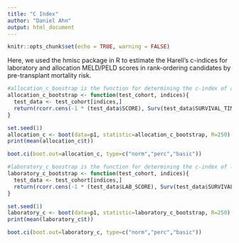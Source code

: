 ```yaml
---
title: "C Index"
author: "Daniel Ahn"
output: html_document
---
```


```r
knitr::opts_chunk$set(echo = TRUE, warning = FALSE)
```

Here, we used the hmisc package in R to estimate the Harell's c-indices for laboratory and allocation MELD/PELD scores in rank-ordering candidates by pre-transplant mortality risk. 

```r

#allocation_c_boostrap is the function for determining the c-index of allocation MELD/PELD.
allocation_c_bootstrap <- function(test_cohort, indices){
  test_data <- test_cohort[indices,]
  return(rcorr.cens(-1 * (test_data$SCORE), Surv(test_data$SURVIVAL_TIME, test_data$DEATH))["C Index"])
}

set.seed(1)
allocation_c <- boot(data=p1, statistic=allocation_c_bootstrap, R=250)
print(mean(allocation_c$t))

boot.ci(boot.out=allocation_c, type=c("norm","perc","basic"))

#laboratory_c_boostrap is the function for determining the c-index of laboratory MELD/PELD.
laboratory_c_bootstrap <- function(test_cohort, indices){
  test_data <- test_cohort[indices,]
  return(rcorr.cens(-1 * (test_data$LAB_SCORE), Surv(test_data$SURVIVAL_TIME, test_data$DEATH))["C Index"])
}

set.seed(1)
laboratory_c <- boot(data=p1, statistic=laboratory_c_bootstrap, R=250)
print(mean(laboratory_c$t))

boot.ci(boot.out=laboratory_c, type=c("norm","perc","basic"))

```
